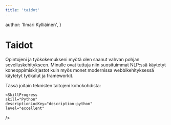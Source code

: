```yaml
---
title: 'taidot'
---
```


  author: 'Ilmari Kylliäinen',
}

# Taidot

Opintojeni ja työkokemukseni myötä olen saanut vahvan pohjan sovelluskehitykseen. Minulle ovat tuttuja niin suosituimmat NLP:ssä käytetyt koneoppimiskirjastot kuin myös monet modernissa webbikehityksessä käytetyt työkalut ja frameworkit.

Tässä joitain teknisten taitojeni kohokohdista:

<Stack>

  <SkillProgress
    skill="AWS Tech Stack"
    descriptionLocKey="description-aws-tech-stack"
    level="excellent"
    description="Experienced with AWS services like S3, Lambda, SAM, CloudFront, GLUE, and CloudFormation, adept at building and managing cloud infrastructure."
  />

  <SkillProgress
    skill="HTML/JavaScript/CSS"
    descriptionLocKey="description-html-javascript-css"
    level="excellent"
  />

  <SkillProgress
    skillLocKey="skill-general-skills-tools"
    descriptionLocKey="description-general-skills-tools"
    level="excellent"
  />

    <SkillProgress
    skill="Python"
    descriptionLocKey="description-python"
    level="excellent"
  />

  <SkillProgress
    skill="React"
    descriptionLocKey="description-react"
    level="good"
  />

  <SkillProgress
    skill="Docker"
    descriptionLocKey="description-docker"
    level="good"
  />

  <SkillProgress
    skillLocKey="skill-design-tools"
    descriptionLocKey="description-design-tools"
    level="good"
  />

  <SkillProgress
    skill="R"
    level="moderate"
  />

</Stack> 

